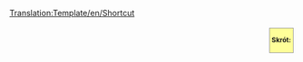 <noinclude>[[Translation:Template/en/Shortcut]]</noinclude><div style="border: 1px solid #999; background: #ffff99; margin: .3em .3em .3em 1em; padding: 3px; float: right; font-size:smaller; font-weight:bold">
Skrót:<br />{{{1|}}}
</div>